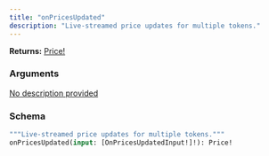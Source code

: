 ```yaml
---
title: "onPricesUpdated"
description: "Live-streamed price updates for multiple tokens."
---
```


**Returns:** [Price!](/api-reference/types#price)

### Arguments

<a href="/api-reference/input-objects#onpricesupdatedinput">
  <ResponseField name="input" type="[OnPricesUpdatedInput!]!" required>
    No description provided
  </ResponseField>
</a>

### Schema


```graphql 
"""Live-streamed price updates for multiple tokens."""
onPricesUpdated(input: [OnPricesUpdatedInput!]!): Price!
```
